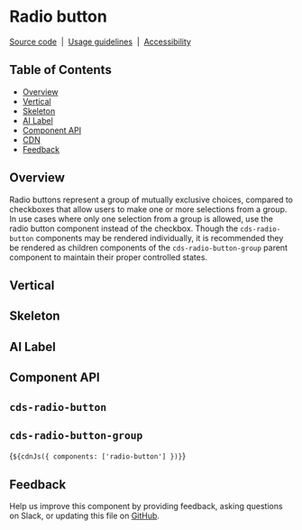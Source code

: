 
<Meta of={RadioButtonStories} />

# Radio button

[Source code](https://github.com/carbon-design-system/carbon/tree/main/packages/web-components/src/components/radio-button)
&nbsp;|&nbsp;
[Usage guidelines](https://www.carbondesignsystem.com/components/radio-button/usage)
&nbsp;|&nbsp;
[Accessibility](https://www.carbondesignsystem.com/components/radio-button/accessibility)

## Table of Contents

- [Overview](#overview)
- [Vertical](#vertical)
- [Skeleton](#skeleton)
- [AI Label](#ai-label)
- [Component API](#component-api)
- [CDN](#cdn)
- [Feedback](#feedback)

## Overview

Radio buttons represent a group of mutually exclusive choices, compared to
checkboxes that allow users to make one or more selections from a group. In use
cases where only one selection from a group is allowed, use the radio button
component instead of the checkbox. Though the `cds-radio-button` components may
be rendered individually, it is recommended they be rendered as children
components of the `cds-radio-button-group` parent component to maintain their
proper controlled states.

<Canvas of={RadioButtonStories.Default} />

## Vertical

<Canvas of={RadioButtonStories.Vertical} />

## Skeleton

<Canvas of={RadioButtonStories.Skeleton} />

## AI Label

<Canvas of={RadioButtonStories.WithAILabel} />

## Component API

## `cds-radio-button`

<ArgTypes of="cds-radio-button" />

## `cds-radio-button-group`

<ArgTypes of="cds-radio-button-group" />

<Markdown>{`${cdnJs({ components: ['radio-button'] })}`}</Markdown>

## Feedback

Help us improve this component by providing feedback, asking questions on Slack,
or updating this file on
[GitHub](https://github.com/carbon-design-system/carbon/edit/main/packages/web-components/src/components/radio-button/radio-button.mdx).
